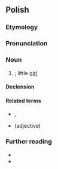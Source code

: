 {{also|dziewczynką}}
==Polish==

===Etymology===
{{suffix|pl|dziewczyna|ka}}

===Pronunciation===
{{pl-p|a=Pl-dziewczynka.ogg}}

===Noun===
{{pl-noun|f|dim=dziewczyneczka}}

# {{diminutive of|pl|dziewczyna}}; little [[girl]]

====Declension====
{{pl-decl-noun-f}}

====Related terms====
* {{l|pl|dziewczyna}}, {{l|pl|dziewczę}}
* {{l|pl|dziewczęcy}} (adjective)

===Further reading===
* {{R:pl:WSJP}}
* {{R:pl:PWN}}

{{C|pl|Female children}}